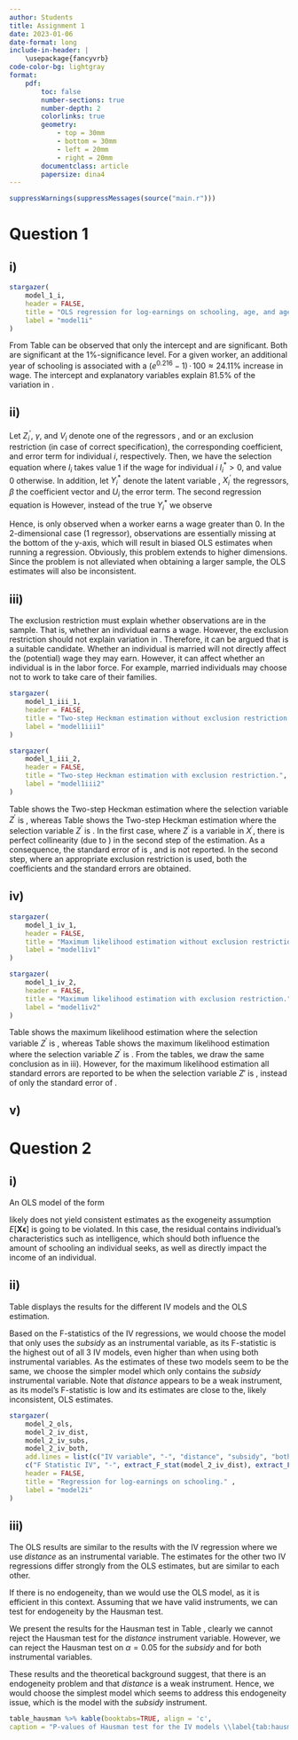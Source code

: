 ```yaml
---
author: Students
title: Assignment 1
date: 2023-01-06
date-format: long
include-in-header: |
    \usepackage{fancyvrb}
code-color-bg: lightgray
format:
    pdf:
        toc: false
        number-sections: true
        number-depth: 2
        colorlinks: true
        geometry:
            - top = 30mm
            - bottom = 30mm
            - left = 20mm
            - right = 20mm
        documentclass: article
        papersize: dina4
---
```


```r

suppressWarnings(suppressMessages(source("main.r")))

```


# Question 1

## i)

```r

stargazer(
    model_1_i,
    header = FALSE,
    title = "OLS regression for log-earnings on schooling, age, and age squared." ,
    label = "model1i"
)

```

From Table \ref{model1i} can be observed that only the intercept and \verb+schooling+ are significant. Both are significant at the $1\%$-significance level. For a given worker, an additional year of schooling is associated with a $(e^{0.216} - 1)\,\cdot\,100 \approx 24.11\%$ increase in wage. The intercept and explanatory variables explain $81.5\%$ of the variation in \verb+logwage+.

## ii)

Let $Z_{i}^{'}$, $\gamma$, and $V_{i}$ denote one of the regressors \verb+schooling+, \verb+age+ and \verb+I(age^2)+ or an exclusion restriction (in case of correct specification), the corresponding coefficient, and error term for individual $i$, respectively. Then, we have the selection equation
\begin{align*}
    I_{i}^{*} = Z_{i}^{'} \gamma + V_{i},
\end{align*}
where $I_{i}$ takes value $1$ if the wage for individual $i$ $I_{i}^{*} > 0$, and value $0$ otherwise. In addition, let $Y_{i}^{*}$ denote the latent variable \verb+logwage+, $X_{i}^{'}$ the regressors, $\beta$ the coefficient vector and $U_{i}$ the error term. The second regression equation is
\begin{align*}
    Y_{i}^{*} = X_{i}^{'}\beta + U_{i}.
\end{align*}
However, instead of the true \verb+logwage+ $Y_{i}^{*}$ we observe
\begin{align*}
    Y_{i} = 
    \begin{cases}
        Y_{i}^{*} &\text{ if } I_{i} = 1\\
        \text{missing} &\text{ if } I_{i} = 0.
    \end{cases}
\end{align*}

Hence, \verb+logwage+ is only observed when a worker earns a wage greater than $0$. In the 2-dimensional case (1 regressor), observations are essentially missing at the bottom of the y-axis, which will result in biased OLS estimates when running a regression. Obviously, this problem extends to higher dimensions. Since the problem is not alleviated when obtaining a larger sample, the OLS estimates will also be inconsistent.

## iii)

The exclusion restriction must explain whether observations are in the sample. That is, whether an individual earns a wage. However, the exclusion restriction should not explain variation in \verb+logwage+. Therefore, it can be argued that \verb+married+ is a suitable candidate. Whether an individual is married will not directly affect the (potential) wage they may earn. However, it can affect whether an individual is in the labor force. For example, married individuals may choose not to work to take care of their families. 

```r

stargazer(
    model_1_iii_1,
    header = FALSE,
    title = "Two-step Heckman estimation without exclusion restriction.",
    label = "model1iii1"
)

stargazer(
    model_1_iii_2,
    header = FALSE,
    title = "Two-step Heckman estimation with exclusion restriction.",
    label = "model1iii2"
)

```

Table \ref{model1iii1} shows the Two-step Heckman estimation where the selection variable $Z^{'}$ is \verb+schooling+, whereas Table \ref{model1iii2} shows the Two-step Heckman estimation where the selection variable $Z^{'}$ is \verb+married+.
In the first case, where $Z^{'}$ is a variable in $X^{'}$, there is perfect collinearity (due to \verb+schooling+) in the second step of the estimation. As a consequence, the standard error of \verb+schooling+ is \verb+Inf+, and is not reported.
In the second step, where an appropriate exclusion restriction is used, both the coefficients and the standard errors are obtained.


## iv)

```r

stargazer(
    model_1_iv_1,
    header = FALSE,
    title = "Maximum likelihood estimation without exclusion restriction.",
    label = "model1iv1"
)

stargazer(
    model_1_iv_2,
    header = FALSE,
    title = "Maximum likelihood estimation with exclusion restriction.",
    label = "model1iv2"
)

```

Table \ref{model1iv1} shows the maximum likelihood estimation where the selection variable $Z^{'}$ is \verb+schooling+, whereas Table \ref{model1iv2} shows the maximum likelihood estimation where the selection variable $Z^{'}$ is \verb+married+. From the tables, we draw the same conclusion as in iii). However, for the maximum likelihood estimation all standard errors are reported to be \verb+Inf+ when the selection variable $Z{'}$ is \verb+schooling+, instead of only the standard error of \verb+schooling+.


## v)

# Question 2

## i)
An OLS model of the form \begin{align*}
    earnings = \beta_0  + \beta_1 \; schooling + \epsilon
\end{align*}

likely does not yield consistent estimates as the exogeneity assumption $E[\mathbf{X} \boldsymbol{\epsilon}]$ is going to be violated. In this case, the residual contains individual's characteristics such as intelligence, which should both influence the amount of schooling an individual seeks, as well as directly impact the income of an individual.


## ii)
Table \ref{model2i} displays the results for the different IV models and the OLS estimation. 

Based on the F-statistics of the IV regressions, we would choose the model that only uses the *subsidy* as an instrumental variable, as its F-statistic is the highest out of all 3 IV models, even higher than when using both instrumental variables. As the estimates of these two models seem to be the same, we choose the simpler model which only contains the *subsidy* instrumental variable. Note that *distance* appears to be a weak instrument, as its model's F-statistic is low and its estimates are close to the, likely inconsistent, OLS estimates.

```r

stargazer(
    model_2_ols,
    model_2_iv_dist,
    model_2_iv_subs,
    model_2_iv_both,
    add.lines = list(c("IV variable", "-", "distance", "subsidy", "both"),
    c("F Statistic IV", "-", extract_F_stat(model_2_iv_dist), extract_F_stat(model_2_iv_subs), extract_F_stat(model_2_iv_both))),
    header = FALSE,
    title = "Regression for log-earnings on schooling." ,
    label = "model2i"
)

```

## iii)

The OLS results are similar to the results with the IV regression where we use *distance* as an instrumental variable. The estimates for the other two IV regressions differ strongly from the OLS estimates, but are similar to each other.

If there is no endogeneity, than we would use the OLS model, as it is efficient in this context. Assuming that we have valid instruments, we can test for endogeneity by the Hausman test.

We present the results for the Hausman test in Table \ref{tab:hausman}, clearly we cannot reject the Hausman test for the *distance* instrument variable. However, we can reject the Hausman test on $\alpha = 0.05$ for the *subsidy* and for both instrumental variables. 

These results and the theoretical background suggest, that there is an endogeneity problem and that *distance* is a weak instrument. Hence, we would choose the simplest model which seems to address this endogeneity issue, which is the model with the *subsidy* instrument.

```r
table_hausman %>% kable(booktabs=TRUE, align = 'c',
caption = "P-values of Hausman test for the IV models \\label{tab:hausman}") %>% kable_styling(position = "center")
```